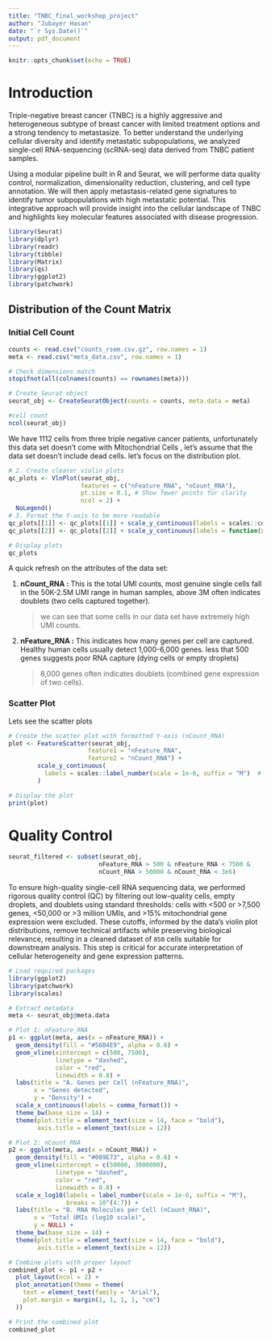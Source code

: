 ---
title: "TNBC_final_workshop_project"
author: "Jubayer Hasan"
date: "`r Sys.Date()`"
output: pdf_document
---

```{r setup, include=FALSE}
knitr::opts_chunk$set(echo = TRUE)
```

# Introduction

Triple-negative breast cancer (TNBC) is a highly aggressive and heterogeneous subtype of breast cancer with limited treatment options and a strong tendency to metastasize. To better understand the underlying cellular diversity and identify metastatic subpopulations, we analyzed single-cell RNA-sequencing (scRNA-seq) data derived from TNBC patient samples.

Using a modular pipeline built in R and Seurat, we will performe data quality control, normalization, dimensionality reduction, clustering, and cell type annotation. We will then apply metastasis-related gene signatures to identify tumor subpopulations with high metastatic potential. This integrative approach will provide insight into the cellular landscape of TNBC and highlights key molecular features associated with disease progression.

```{r packages, message=FALSE,include=FALSE}
library(Seurat)
library(dplyr)
library(readr)
library(tibble)
library(Matrix)
library(qs)
library(ggplot2)
library(patchwork)
```

## Distribution of the Count Matrix

### Initial Cell Count

```{r loading data, include=FALSE, message=FALSE, warning=FALSE}
counts <- read.csv("counts_rsem.csv.gz", row.names = 1)
meta <- read.csv("meta_data.csv", row.names = 1)

# Check dimensions match
stopifnot(all(colnames(counts) == rownames(meta)))

# Create Seurat object
seurat_obj <- CreateSeuratObject(counts = counts, meta.data = meta)

#cell count
ncol(seurat_obj) 

```

We have 1112 cells from three triple negative cancer patients, unfortunately this data set doesn't come with Mitochondrial Cells , let's assume that the data set doesn't include dead cells. let's focus on the distribution plot.

```{r visualising, echo=FALSE, message=FALSE, warning=FALSE}
# 2. Create clearer violin plots
qc_plots <- VlnPlot(seurat_obj,
                    features = c("nFeature_RNA", "nCount_RNA"),
                    pt.size = 0.1, # Show fewer points for clarity
                    ncol = 2) + 
  NoLegend()
# 3. Format the Y-axis to be more readable
qc_plots[[1]] <- qc_plots[[1]] + scale_y_continuous(labels = scales::comma)
qc_plots[[2]] <- qc_plots[[2]] + scale_y_continuous(labels = function(x) paste0(x/1e6, "M"))

# Display plots
qc_plots
```

A quick refresh on the attributes of the data set:

1.  **nCount_RNA :** This is the total UMI counts, most genuine single cells fall in the 50K-2.5M UMI range in human samples, above 3M often indicates doublets (two cells captured together).

    > we can see that some cells in our data set have extremely high UMI counts.

2.  **nFeature_RNA :** This indicates how many genes per cell are captured. Healthy human cells usually detect 1,000-6,000 genes. less that 500 genes suggests poor RNA capture (dying cells or empty droplets)

    > 8,000 genes often indicates doublets (combined gene expression of two cells).

### Scatter Plot

Lets see the scatter plots

```{r scatter, echo=FALSE}
# Create the scatter plot with formatted Y-axis (nCount_RNA)
plot <- FeatureScatter(seurat_obj, 
                      feature1 = "nFeature_RNA", 
                      feature2 = "nCount_RNA") +
        scale_y_continuous(
          labels = scales::label_number(scale = 1e-6, suffix = "M")  # Converts to millions
        )

# Display the plot
print(plot)
```

# Quality Control

```{r QC, include=FALSE, message=FALSE, warning=FALSE}
seurat_filtered <- subset(seurat_obj,  
                         nFeature_RNA > 500 & nFeature_RNA < 7500 &  
                         nCount_RNA > 50000 & nCount_RNA < 3e6)  
```

To ensure high-quality single-cell RNA sequencing data, we performed rigorous quality control (QC) by filtering out low-quality cells, empty droplets, and doublets using standard thresholds: cells with \<500 or \>7,500 genes, \<50,000 or \>3 million UMIs, and \>15% mitochondrial gene expression were excluded. These cutoffs, informed by the data's violin plot distributions, remove technical artifacts while preserving biological relevance, resulting in a cleaned dataset of `850` cells suitable for downstream analysis. This step is critical for accurate interpretation of cellular heterogeneity and gene expression patterns.

```{r viz, echo=FALSE, fig.width=12, fig.height=6, warning=FALSE, message=FALSE}
# Load required packages
library(ggplot2)
library(patchwork)
library(scales)

# Extract metadata
meta <- seurat_obj@meta.data

# Plot 1: nFeature_RNA
p1 <- ggplot(meta, aes(x = nFeature_RNA)) +
  geom_density(fill = "#56B4E9", alpha = 0.6) +
  geom_vline(xintercept = c(500, 7500), 
             linetype = "dashed", 
             color = "red", 
             linewidth = 0.8) +
  labs(title = "A. Genes per Cell (nFeature_RNA)",
       x = "Genes detected",
       y = "Density") +
  scale_x_continuous(labels = comma_format()) +
  theme_bw(base_size = 14) +
  theme(plot.title = element_text(size = 14, face = "bold"),
        axis.title = element_text(size = 12))

# Plot 2: nCount_RNA
p2 <- ggplot(meta, aes(x = nCount_RNA)) +
  geom_density(fill = "#009E73", alpha = 0.6) +
  geom_vline(xintercept = c(50000, 3000000),
             linetype = "dashed",
             color = "red",
             linewidth = 0.8) +
  scale_x_log10(labels = label_number(scale = 1e-6, suffix = "M"),
                breaks = 10^(4:7)) +
  labs(title = "B. RNA Molecules per Cell (nCount_RNA)",
       x = "Total UMIs (log10 scale)",
       y = NULL) +
  theme_bw(base_size = 14) +
  theme(plot.title = element_text(size = 14, face = "bold"),
        axis.title = element_text(size = 12))

# Combine plots with proper layout
combined_plot <- p1 + p2 +
  plot_layout(ncol = 2) +
  plot_annotation(theme = theme(
    text = element_text(family = "Arial"),
    plot.margin = margin(1, 1, 1, 1, "cm")
  ))

# Print the combined plot
combined_plot
```
